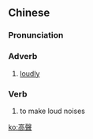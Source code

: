 {{also|高声}}
==Chinese==
{{zh-forms|s=高声}}

===Pronunciation===
{{zh-pron
|m=gāoshēng
|mn=ko-siaⁿ
|cat=adv,v
}}

===Adverb===
{{zh-adv}}

# {{lb|zh|literary}} [[loudly]]

===Verb===
{{zh-verb}}

# {{lb|zh|literary}} to make loud noises

[[ko:高聲]]